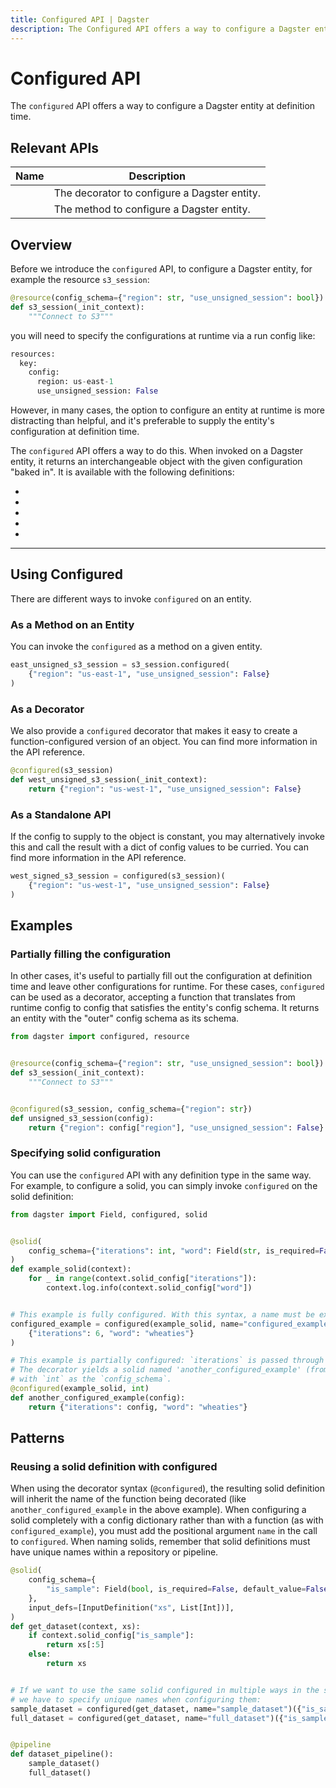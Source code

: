 ```yaml
---
title: Configured API | Dagster
description: The Configured API offers a way to configure a Dagster entity at definition time.
---
```


# Configured API

The `configured` API offers a way to configure a Dagster entity at definition time.

## Relevant APIs

| Name                                                        | Description                                  |
| ----------------------------------------------------------- | -------------------------------------------- |
| <PyObject module="dagster" object="configured" decorator /> | The decorator to configure a Dagster entity. |
| <PyObject module="dagster" object="configured" />           | The method to configure a Dagster entity.    |

## Overview

Before we introduce the `configured` API, to configure a Dagster entity, for example the resource
`s3_session`:

```python file=/concepts/configuration/configured_example.py startafter=start_solid_marker endbefore=end_solid_marker
@resource(config_schema={"region": str, "use_unsigned_session": bool})
def s3_session(_init_context):
    """Connect to S3"""
```

you will need to specify the configurations at runtime via a run config like:

```python file=/concepts/configuration/configured_example.yaml
resources:
  key:
    config:
      region: us-east-1
      use_unsigned_session: False
```

However, in many cases, the option to configure an entity at runtime is more distracting than helpful,
and it's preferable to supply the entity's configuration at definition time.

The `configured` API offers a way to do this. When invoked on a Dagster entity, it returns an
interchangeable object with the given configuration "baked in". It is available with the following
definitions:

- <PyObject module="dagster" object="ResourceDefinition" />
- <PyObject module="dagster" object="ExecutorDefinition" />
- <PyObject module="dagster" object="SolidDefinition" />
- <PyObject module="dagster" object="CompositeSolidDefinition" />
- <PyObject module="dagster" object="LoggerDefinition" />

---

## Using Configured

There are different ways to invoke `configured` on an entity.

### As a Method on an Entity

You can invoke the `configured` as a method on a given entity.

```python file=/concepts/configuration/configured_example.py startafter=start_configured_marker endbefore=end_configured_marker
east_unsigned_s3_session = s3_session.configured(
    {"region": "us-east-1", "use_unsigned_session": False}
)
```

### As a Decorator

We also provide a `configured` decorator that makes it easy to create a function-configured version
of an object. You can find more information in the <PyObject module="dagster" object="configured" decorator />
API reference.

```python file=/concepts/configuration/configured_example.py startafter=start_configured_decorator_marker endbefore=end_configured_decorator_marker
@configured(s3_session)
def west_unsigned_s3_session(_init_context):
    return {"region": "us-west-1", "use_unsigned_session": False}
```

### As a Standalone API

If the config to supply to the object is constant, you may alternatively invoke this and call the
result with a dict of config values to be curried. You can find more information in
the <PyObject module="dagster" object="configured" decorator /> API reference.

```python file=/concepts/configuration/configured_example.py startafter=start_configured_method_marker endbefore=end_configured_method_marker
west_signed_s3_session = configured(s3_session)(
    {"region": "us-west-1", "use_unsigned_session": False}
)
```

## Examples

### Partially filling the configuration

In other cases, it's useful to partially fill out the configuration at definition time and leave
other configurations for runtime. For these cases, `configured` can be used as a decorator, accepting
a function that translates from runtime config to config that satisfies the entity's config schema.
It returns an entity with the "outer" config schema as its schema.

```python file=/concepts/configuration/config_map_example.py
from dagster import configured, resource


@resource(config_schema={"region": str, "use_unsigned_session": bool})
def s3_session(_init_context):
    """Connect to S3"""


@configured(s3_session, config_schema={"region": str})
def unsigned_s3_session(config):
    return {"region": config["region"], "use_unsigned_session": False}
```

### Specifying solid configuration

You can use the `configured` API with any definition type in the same way. For example, to configure
a solid, you can simply invoke `configured` on the solid definition:

```python file=/concepts/configuration/configured_solid_example.py
from dagster import Field, configured, solid


@solid(
    config_schema={"iterations": int, "word": Field(str, is_required=False, default_value="hello")}
)
def example_solid(context):
    for _ in range(context.solid_config["iterations"]):
        context.log.info(context.solid_config["word"])


# This example is fully configured. With this syntax, a name must be explicitly provided.
configured_example = configured(example_solid, name="configured_example")(
    {"iterations": 6, "word": "wheaties"}
)

# This example is partially configured: `iterations` is passed through
# The decorator yields a solid named 'another_configured_example' (from the decorated function)
# with `int` as the `config_schema`.
@configured(example_solid, int)
def another_configured_example(config):
    return {"iterations": config, "word": "wheaties"}
```

## Patterns

### <Check/> Reusing a solid definition with configured

When using the decorator syntax (`@configured`), the resulting solid definition will inherit the
name of the function being decorated (like `another_configured_example` in the above example). When
configuring a solid completely with a config dictionary rather than with a function (as with
`configured_example`), you must add the positional argument `name` in the call to `configured`.
When naming solids, remember that solid definitions must have unique names within a repository or
pipeline.

```python file=/concepts/configuration/configured_named_solid_example.py startafter=start_configured_named endbefore=end_configured_named
@solid(
    config_schema={
        "is_sample": Field(bool, is_required=False, default_value=False),
    },
    input_defs=[InputDefinition("xs", List[Int])],
)
def get_dataset(context, xs):
    if context.solid_config["is_sample"]:
        return xs[:5]
    else:
        return xs


# If we want to use the same solid configured in multiple ways in the same pipeline,
# we have to specify unique names when configuring them:
sample_dataset = configured(get_dataset, name="sample_dataset")({"is_sample": True})
full_dataset = configured(get_dataset, name="full_dataset")({"is_sample": False})


@pipeline
def dataset_pipeline():
    sample_dataset()
    full_dataset()
```
